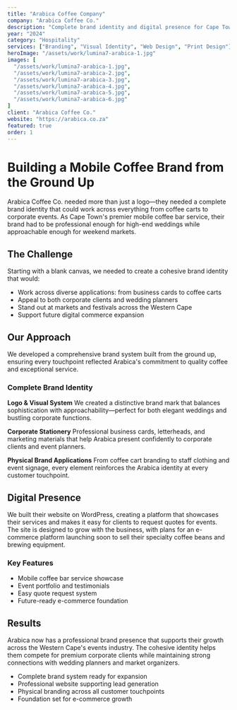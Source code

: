 ```yaml
---
title: "Arabica Coffee Company"
company: "Arabica Coffee Co."
description: "Complete brand identity and digital presence for Cape Town's premier mobile coffee bar service bringing artisanal coffee to weddings, corporate events, and markets."
year: "2024"
category: "Hospitality"
services: ["Branding", "Visual Identity", "Web Design", "Print Design"]
heroImage: "/assets/work/lumina7-arabica-1.jpg"
images: [
  "/assets/work/lumina7-arabica-1.jpg",
  "/assets/work/lumina7-arabica-2.jpg",
  "/assets/work/lumina7-arabica-3.jpg",
  "/assets/work/lumina7-arabica-4.jpg",
  "/assets/work/lumina7-arabica-5.jpg",
  "/assets/work/lumina7-arabica-6.jpg"
]
client: "Arabica Coffee Co."
website: "https://arabica.co.za"
featured: true
order: 1
---
```


# Building a Mobile Coffee Brand from the Ground Up

Arabica Coffee Co. needed more than just a logo—they needed a complete brand identity that could work across everything from coffee carts to corporate events. As Cape Town's premier mobile coffee bar service, their brand had to be professional enough for high-end weddings while approachable enough for weekend markets.

## The Challenge

Starting with a blank canvas, we needed to create a cohesive brand identity that would:

- Work across diverse applications: from business cards to coffee carts
- Appeal to both corporate clients and wedding planners
- Stand out at markets and festivals across the Western Cape
- Support future digital commerce expansion

## Our Approach

We developed a comprehensive brand system built from the ground up, ensuring every touchpoint reflected Arabica's commitment to quality coffee and exceptional service.

### Complete Brand Identity

**Logo & Visual System**
We created a distinctive brand mark that balances sophistication with approachability—perfect for both elegant weddings and bustling corporate functions.

**Corporate Stationery**
Professional business cards, letterheads, and marketing materials that help Arabica present confidently to corporate clients and event planners.

**Physical Brand Applications**
From coffee cart branding to staff clothing and event signage, every element reinforces the Arabica identity at every customer touchpoint.

## Digital Presence

We built their website on WordPress, creating a platform that showcases their services and makes it easy for clients to request quotes for events. The site is designed to grow with the business, with plans for an e-commerce platform launching soon to sell their specialty coffee beans and brewing equipment.

### Key Features

- Mobile coffee bar service showcase
- Event portfolio and testimonials
- Easy quote request system
- Future-ready e-commerce foundation

## Results

Arabica now has a professional brand presence that supports their growth across the Western Cape's events industry. The cohesive identity helps them compete for premium corporate clients while maintaining strong connections with wedding planners and market organizers.

- Complete brand system ready for expansion
- Professional website supporting lead generation
- Physical branding across all customer touchpoints
- Foundation set for e-commerce growth


